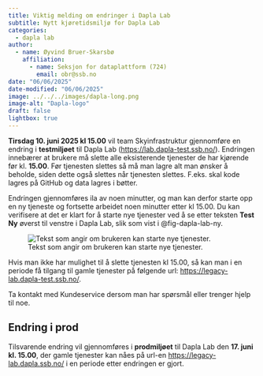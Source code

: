 ```yaml
---
title: Viktig melding om endringer i Dapla Lab
subtitle: Nytt kjøretidsmiljø for Dapla Lab
categories:
  - dapla lab
author:
  - name: Øyvind Bruer-Skarsbø
    affiliation: 
      - name: Seksjon for dataplattform (724)
        email: obr@ssb.no
date: "06/06/2025"
date-modified: "06/06/2025"
image: ../../../images/dapla-long.png
image-alt: "Dapla-logo"
draft: false
lightbox: true
---
```


**Tirsdag 10. juni 2025 kl 15.00** vil team Skyinfrastruktur gjennomføre en endring i **testmiljøet** til Dapla Lab (<https://lab.dapla-test.ssb.no/>). Endringen innebærer at brukere må slette alle eksisterende tjenester de har kjørende før kl. **15.00**. Før tjenesten slettes så må man lagre alt man ønsker å beholde, siden dette også slettes når tjenesten slettes. F.eks. skal kode lagres på GitHub og data lagres i bøtter.  

Endringen gjennomføres ila av noen minutter, og man kan derfor starte opp en ny tjeneste og fortsette arbeidet noen minutter etter kl 15.00. Du kan verifisere at det er klart for å starte nye tjenester ved å se etter teksten **Test Ny** øverst til venstre i Dapla Lab, slik som vist i @fig-dapla-lab-ny.

![Tekst som angir om brukeren kan starte nye tjenester.](./dapla-lab-ny.png){fig-alt="Alternativtekst" #fig-dapla-lab-ny}

Hvis man ikke har mulighet til å slette tjenesten kl 15.00, så kan man i en periode få tilgang til gamle tjenester på følgende url: <https://legacy-lab.dapla-test.ssb.no/>. 

Ta kontakt med Kundeservice dersom man har spørsmål eller trenger hjelp til noe. 

## Endring i prod

Tilsvarende endring vil gjennomføres i **prodmiljøet** til Dapla Lab den **17. juni kl. 15.00**, der gamle tjenester kan nåes på url-en <https://legacy-lab.dapla.ssb.no/> i en periode etter endringen er gjort. 



